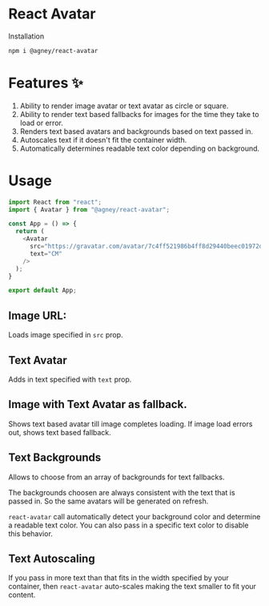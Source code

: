 
<Meta title="Avatar" component={Avatar} />

# React Avatar 

Installation

```sh
npm i @agney/react-avatar
```

# Features ✨

1. Ability to render image avatar or text avatar as circle or square.
1. Ability to render text based fallbacks for images for the time they take to load or error.
1. Renders text based avatars and backgrounds based on text passed in.
1. Autoscales text if it doesn't fit the container width.
1. Automatically determines readable text color depending on background.

# Usage

```javascript
import React from "react";
import { Avatar } from "@agney/react-avatar";

const App = () => {
  return (
    <Avatar
      src="https://gravatar.com/avatar/7c4ff521986b4ff8d29440beec01972d?s=400&d=robohash&r=x"
      text="CM"
    />
  );
}

export default App;
```

## Image URL:

Loads image specified in `src` prop.

<Preview>
  <Story name="Image URL">
    <Avatar
      src='https://www.w3schools.com/howto/img_avatar.png'
      htmlWidth="100px"
    />
  </Story>
</Preview>

## Text Avatar

Adds in text specified with `text` prop.

<Preview>
  <Story name="Text Avatar">
    <Avatar
      text='CJ'
      htmlWidth="100px"
    />
  </Story>
</Preview>

## Image with Text Avatar as fallback.

Shows text based avatar till image completes loading. If image load errors out, shows text based fallback.

<Preview>
  <Story name="Image Fallback">
    <div style={{ display: 'flex' }}>
      <Avatar
        src='https://www.w3schools.com/howto/img_avatar.png'
        text='BI'
        htmlWidth="100px"
      />
      <Avatar
        src='https://www.w3schools.com/howto/img_avatar.ng'
        text='BI'
        htmlWidth="100px"
      />
    </div>
  </Story>
</Preview>

## Text Backgrounds

Allows to choose from an array of backgrounds for text fallbacks.

The backgrounds choosen are always consistent with the text that is passed in. So the same avatars will be generated on refresh.

`react-avatar` call automatically detect your background color and determine a readable text color. You can also pass in a specific text color to disable this behavior.

<Preview>
  <Story name="Text Avatar 1">
    <div style={{ display: 'flex' }}>
      <Avatar
      text='AI'
      backgrounds={['#B90E05', '#3620BC', '#E2E2ED', '#A88282']}
      htmlWidth="100px"
      />
      <Avatar
        text='OV'
        backgrounds={['#B90E05', '#3620BC', '#E2E2ED', '#A88282']}
        htmlWidth="100px"
      />
      <Avatar
        text='OP'
        backgrounds={['#B90E05', '#3620BC', '#E2E2ED', '#A88282']}
        htmlWidth="100px"
      />
    </div>
  </Story>
</Preview>

## Text Autoscaling

If you pass in more text than that fits in the width specified by your container, then `react-avatar` auto-scales making the text smaller to fit your content.

<Preview>
  <Story name="Text Scaling">
    <Avatar
      text='Lucy Heartfilia'
      htmlWidth="100px"
    />
  </Story>
</Preview>